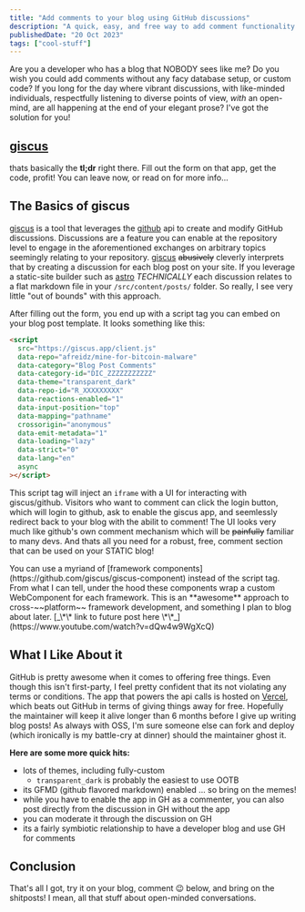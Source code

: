 ```yaml
---
title: "Add comments to your blog using GitHub discussions"
description: "A quick, easy, and free way to add comment functionality to your dev blog leveraging github discussions (giscus)"
publishedDate: "20 Oct 2023"
tags: ["cool-stuff"]
---
```



Are you a developer who has a blog that NOBODY sees like me? Do you wish you could add comments without any facy database setup, or custom code? If you long for the day where vibrant discussions, with like-minded individuals, respectfully listening to diverse points of view, _with_ an open-mind, are all happening at the end of your elegant prose? I've got the solution for you!

<h2 class="text-center">
  <a class="my-30" href="https://giscus.app">
    giscus
  </a>
</h2>

<Icon name="tabler:hand-finger" class="inline-block h-4" /> thats basically the **tl;dr**
right there. Fill out the form on that app, get the code, profit! You can leave now,
or read on for more info...

## The Basics of giscus

[giscus](http://giscus.app) is a tool that leverages the [github]("https://github.com") api to create and modify GitHub discussions. Discussions are a feature you can enable at the repository level to engage in the aforementioned exchanges on arbitrary topics seemingly relating to your repository. [giscus](http://giscus.app) ~~abusively~~ cleverly interprets that by creating a discussion for each blog post on your site. If you leverage a static-site builder such as [astro](https://astro.build) _TECHNICALLY_ each discussion relates to a flat markdown file in your `/src/content/posts/` folder. So really, I see very little "out of bounds" with this approach.

After filling out the form, you end up with a script tag you can embed on your blog post template. It looks something like this:

```html
<script
  src="https://giscus.app/client.js"
  data-repo="afreidz/mine-for-bitcoin-malware"
  data-category="Blog Post Comments"
  data-category-id="DIC_ZZZZZZZZZZZ"
  data-theme="transparent_dark"
  data-repo-id="R_XXXXXXXXX"
  data-reactions-enabled="1"
  data-input-position="top"
  data-mapping="pathname"
  crossorigin="anonymous"
  data-emit-metadata="1"
  data-loading="lazy"
  data-strict="0"
  data-lang="en"
  async
></script>
```

This script tag will inject an `iframe` with a UI for interacting with giscus/github. Visitors who want to comment can click the login button, which will login to github, ask to enable the giscus app, and seemlessly redirect back to your blog with the abilit to comment! The UI looks very much like github's own comment mechanism which will be ~~painfully~~ familiar to many devs. And thats all you need for a robust, free, comment section that can be used on your STATIC blog!

<Sidenote>
  You can use a myriand of [framework
  components](https://github.com/giscus/giscus-component) instead of the script
  tag. From what I can tell, under the hood these components wrap a custom
  WebComponent for each framework. This is an **awesome** approach to
  cross-~~platform~~ framework development, and something I plan to blog about
  later. [_\*\* link to future post here
  \*\*_](https://www.youtube.com/watch?v=dQw4w9WgXcQ)
</Sidenote>

## What I Like About it

GitHub is pretty awesome when it comes to offering free things. Even though this isn't first-party, I feel pretty confident that its not violating any terms or conditions. The app that powers the api calls is hosted on [Vercel](https://vercel.com), which beats out GitHub in terms of giving things away for free. Hopefully the maintainer will keep it alive longer than 6 months before I give up writing blog posts! As always with OSS, I'm sure someone else can fork and deploy (which ironically is my battle-cry at dinner) should the maintainer ghost it.

**Here are some more quick hits:**

- lots of themes, including fully-custom
  - `transparent_dark` is probably the easiest to use OOTB
- its GFMD (github flavored markdown) enabled ... so bring on the memes!
- while you have to enable the app in GH as a commenter, you can also post directly from the discussion in GH without the app
- you can moderate it through the discussion on GH
- its a fairly symbiotic relationship to have a developer blog and use GH for comments

## Conclusion

That's all I got, try it on your blog, comment 😉 below, and bring on the shitposts! I mean, all that stuff about open-minded conversations.
